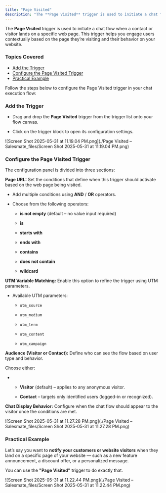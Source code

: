 ```yaml
---
title: "Page Visited"
description: "The **Page Visited** trigger is used to initiate a chat flow when a contact or visitor lands on a specific web page. This trigger helps you engage use..."
---
```


The **Page Visited** trigger is used to initiate a chat flow when a contact or visitor lands on a specific web page. This trigger helps you engage users contextually based on the page they’re visiting and their behavior on your website.

### Topics Covered

*   [Add the Trigger](https://support.salesmate.io/hc/en-us/articles/45879978492057-Page-Visited#h_01JWB3F1AKPWKW0HV36BKVSTY5)
*   [Configure the Page Visited Trigger](https://support.salesmate.io/hc/en-us/articles/45879978492057-Page-Visited#h_01JWB3F1AK06HCGNXHH4JDR99H)
*   [Practical Example](https://support.salesmate.io/hc/en-us/articles/45879978492057-Page-Visited#h_01JWKQFG07M3MQ55WWE75FXHMR)

Follow the steps below to configure the Page Visited trigger in your chat execution flow:

### Add the Trigger

*   Drag and drop the **Page Visited** trigger from the trigger list onto your flow canvas.
    
*   Click on the trigger block to open its configuration settings.
    

![Screen Shot 2025-05-31 at 11.19.04 PM.png](./Page Visited – Salesmate_files/Screen Shot 2025-05-31 at 11.19.04 PM.png)

### Configure the Page Visited Trigger

The configuration panel is divided into three sections:

**Page URL:** Set the conditions that define when this trigger should activate based on the web page being visited.

*   Add multiple conditions using **AND** / **OR** operators.
    
*   Choose from the following operators:
    
    *   **is not empty** (default – no value input required)
        
    *   **is**
        
    *   **starts with**
        
    *   **ends with**
        
    *   **contains**
        
    *   **does not contain**
        
    *   **wildcard**
        

**UTM Variable Matching:** Enable this option to refine the trigger using UTM parameters.

*   Available UTM parameters:
    
    *   `utm_source`
        
    *   `utm_medium`
        
    *   `utm_term`
        
    *   `utm_content`
        
    *   `utm_campaign`
        

**Audience (Visitor or Contact):** Define who can see the flow based on user type and behavior.

Choose either:

*   *   **Visitor** (default) – applies to any anonymous visitor.
        
    *   **Contact** – targets only identified users (logged-in or recognized).
        

**Chat Display Behavior:** Configure when the chat flow should appear to the visitor once the conditions are met.

![Screen Shot 2025-05-31 at 11.27.28 PM.png](./Page Visited – Salesmate_files/Screen Shot 2025-05-31 at 11.27.28 PM.png)

### Practical Example

Let’s say you want to **notify your customers or website visitors** when they land on a specific page of your website — such as a new feature announcement, a discount offer, or a personalized message.

You can use the **"Page Visited"** trigger to do exactly that.

![Screen Shot 2025-05-31 at 11.22.44 PM.png](./Page Visited – Salesmate_files/Screen Shot 2025-05-31 at 11.22.44 PM.png)